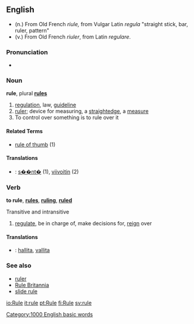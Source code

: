 {{wikipedia}}
==English==
*(n.) From Old French ''riule,'' from Vulgar Latin ''regula'' "straight stick, bar, ruler, pattern"
*(v.) From Old French ''riuler'', from Latin ''regulare''.

===Pronunciation===
*{{audio|en-us-rule.ogg|Audio (US)}}

===Noun===
'''rule''', plural '''[[rules]]'''

# [[regulation]], law, [[guideline]]
# [[ruler]]; device for measuring, a [[straightedge]], a [[measure]]
# To control over something is to rule over it
====Related Terms====
*[[rule of thumb]] (1)

====Translations====
*{{msg:fi}}: [[s��nt�]] (1), [[viivoitin]] (2)

===Verb===
'''to rule''', '''[[rules]]''', '''[[ruling]]''', '''[[ruled]]'''

Transitive and intransitive

# [[regulate]], be in charge of, make decisions for, [[reign]] over



====Translations====
*{{msg:fi}}: [[hallita]], [[vallita]]

===See also===

*[[ruler]]
*[[Rule Britannia]]
*[[slide rule]]
[[Category:1000 English basic words]]

[[io:Rule]]
[[it:rule]]
[[pt:Rule]]
[[fi:Rule]]
[[sv:rule]]